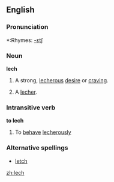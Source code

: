 ==English==

===Pronunciation===
*:Rhymes: [[Rhymes:English:-ɛtʃ|-ɛtʃ]]

===Noun===
'''lech'''

# {{slang}} A strong, [[lecherous]] [[desire]] or [[craving]].
# {{slang}} A [[lecher]].

===Intransitive verb===
{{rfc-trverb|Intransitive verb}}
'''to lech'''

# {{slang}} To [[behave]] [[lecherously]]

===Alternative spellings===
*[[letch]]

[[zh:lech]]
